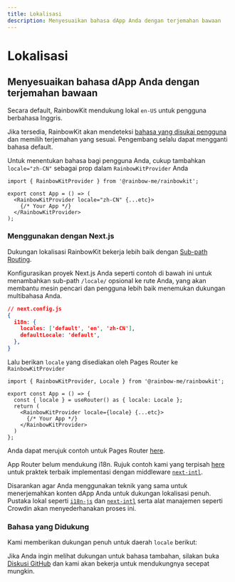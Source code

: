 ```yaml
---
title: Lokalisasi
description: Menyesuaikan bahasa dApp Anda dengan terjemahan bawaan
---
```


# Lokalisasi

## Menyesuaikan bahasa dApp Anda dengan terjemahan bawaan

Secara default, RainbowKit mendukung lokal `en-US` untuk pengguna berbahasa Inggris.

Jika tersedia, RainbowKit akan mendeteksi [bahasa yang disukai pengguna](https://developer.mozilla.org/en-US/docs/Web/API/Navigator/language) dan memilih terjemahan yang sesuai. Pengembang selalu dapat mengganti bahasa default.

Untuk menentukan bahasa bagi pengguna Anda, cukup tambahkan `locale="zh-CN"` sebagai prop dalam `RainbowKitProvider` Anda

```tsx
import { RainbowKitProvider } from '@rainbow-me/rainbowkit';

export const App = () => (
  <RainbowKitProvider locale="zh-CN" {...etc}>
    {/* Your App */}
  </RainbowKitProvider>
);
```

### Menggunakan dengan Next.js

Dukungan lokalisasi RainbowKit bekerja lebih baik dengan [Sub-path Routing](https://nextjs.org/docs/pages/building-your-application/routing/internationalization#sub-path-routing).

Konfigurasikan proyek Next.js Anda seperti contoh di bawah ini untuk menambahkan sub-path `/locale/` opsional ke rute Anda, yang akan membantu mesin pencari dan pengguna lebih baik menemukan dukungan multibahasa Anda.

```json
// next.config.js
{
  i18n: {
    locales: ['default', 'en', 'zh-CN'],
    defaultLocale: 'default',
  },
}
```

Lalu berikan `locale` yang disediakan oleh Pages Router ke `RainbowKitProvider`

```tsx
import { RainbowKitProvider, Locale } from '@rainbow-me/rainbowkit';

export const App = () => {
  const { locale } = useRouter() as { locale: Locale };
  return (
    <RainbowKitProvider locale={locale} {...etc}>
      {/* Your App */}
    </RainbowKitProvider>
  )
};
```

Anda dapat merujuk contoh untuk Pages Router [here](https://github.com/rainbow-me/rainbowkit/tree/main/examples/with-next).

App Router belum mendukung i18n. Rujuk contoh kami yang terpisah [here](https://github.com/rainbow-me/rainbowkit/tree/main/examples/with-next-app-i18n) untuk praktek terbaik implementasi dengan middleware [`next-intl`](https://github.com/amannn/next-intl).

Disarankan agar Anda menggunakan teknik yang sama untuk menerjemahkan konten dApp Anda untuk dukungan lokalisasi penuh. Pustaka lokal seperti [`i18n-js`](https://github.com/fnando/i18n) dan [`next-intl`](https://github.com/amannn/next-intl) serta alat manajemen seperti Crowdin akan menyederhanakan proses ini.

### Bahasa yang Didukung

Kami memberikan dukungan penuh untuk daerah `locale` berikut:

<Table
  header={[
    'Language', 'Region', 'Locale', 'Shortform'
  ]}
  dataTypes={[
    'string', 'string', 'code', 'code'
  ]}
  data={[
    ['English', 'United States 🇺🇸', 'en-US', 'en'],
    ['中文', 'Mainland China 🇨🇳', 'zh-CN', 'zh'],
    ['हिंदी', 'India 🇮🇳', 'hi-IN', 'hi'],
    ['Español', 'Latin America 🌎', 'es-419', 'es'],
    ['Français', 'France 🇫🇷', 'fr-FR', 'fr'],
    ['العربية', 'Middle East 🌍', 'ar-AR', 'ar'],
    ['Português', 'Brazil 🇧🇷', 'pt-BR', 'pt'],
    ['Русский', 'Russia 🇷🇺', 'ru-RU', 'ru'],
    ['Bahasa Indonesia', 'Indonesia 🇮🇩', 'id-ID', 'id'],
    ['日本語', 'Japan 🇯🇵', 'ja-JP', 'ja'],
    ['Türkçe', 'Turkey 🇹🇷', 'tr-TR', 'tr'],
    ['한국어', 'South Korea 🇰🇷', 'ko-KR', 'ko'],
    ['ภาษาไทย', 'Thailand 🇹🇭', 'th-TH', 'th'],
  ]}
/>

Jika Anda ingin melihat dukungan untuk bahasa tambahan, silakan buka [Diskusi GitHub](https://github.com/rainbow-me/rainbowkit/discussions/new?category=ideas) dan kami akan bekerja untuk mendukungnya secepat mungkin.
